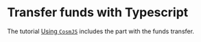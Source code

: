 # Transfer funds with Typescript

The tutorial [Using `CosmJS`](/docs/next/tutorials/get-started/typescript/cosmjs) includes the part with the funds transfer.
